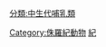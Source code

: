 {{Commonscat|Jurassic Mammalia}}

[[Category:侏羅紀動物|Category:侏羅紀動物]]
[[Category:哺乳類|紀]]
[[分類:中生代哺乳類|分類:中生代哺乳類]]